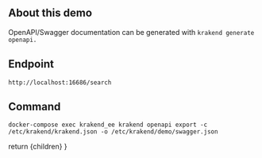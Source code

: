 
## About this demo
OpenAPI/Swagger documentation can be generated with `krakend generate openapi.`

## Endpoint
```
http://localhost:16686/search
```

## Command
```
docker-compose exec krakend_ee krakend openapi export -c /etc/krakend/krakend.json -o /etc/krakend/demo/swagger.json
```


  return <IntegrationLayout>{children}</IntegrationLayout>
}
